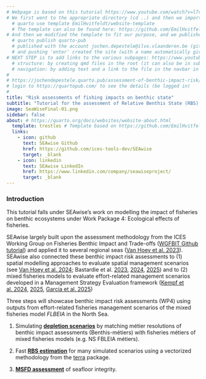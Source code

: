 ```yaml
---
# Webpage is based on this tutorial https://www.youtube.com/watch?v=l7r24gTEkEY
# We first went to the appropriate directory (cd ..) and then we imported a template using the Terminal (instead of the console) in RStudio and the following command:
  # quarto use template EmilHvitfeldt/website-template
  # The template can also be found here: https://github.com/EmilHvitfeldt/website-template/tree/main
# And then we modified the template to fit our purpose, and we published it through the Terminal using the commands:
  # quarto publish quarto-pub
  # published with the account jochen.depestele@ilvo.vlaanderen.be (github account allowing Quarto access)
  # and pushing 'enter' created the site (with a name automatically given to it)
# NEXT STEP is to add links to the various subpages: https://www.youtube.com/watch?v=k65E-8PXZmA
  # structure: by creating qmd files in the root (it can also be in subfolder where the QMD-files are sitting)
  # navigation: by adding text and a link to the file in the navbar in the _quarto.yml file
#
# https://jochendepestele.quarto.pub/assessment-of-benthic-impact-risk/  
# login to https://quartopub.com/ to see the details (be logged in)
#
title: "Risk assessments of fishing impacts on benthic state"
subtitle: "Tutorial for the assessment of Relative Benthis State (RBS) using métier-specific effort changes from simulated fisheries management scenarios of the SEAwise North Sea case study"
image: SeaWiseFinal-01.png
sidebar: false
about: # https://quarto.org/docs/websites/website-about.html
  template: trestles # Template based on https://github.com/EmilHvitfeldt/website-template
  links:
    - icon: github
      text: SEAwise Github
      href: https://github.com/ices-tools-dev/SEAwise
      target: _blank
    - icon: linkedin
      text: SEAwise LinkedIn
      href: https://www.linkedin.com/company/seawiseproject/
      target: _blank
---
```


### Introduction

This tutorial falls under SEAwise’s work on modelling the impact of fisheries on benthic ecosystems under Work Package 4: Ecological effects of fisheries. 

SEAwise largely built upon the assessment methodology from the ICES Working Group on Fisheries Benthic Impact and Trade-offs ([WGFBIT Github tutorial](https://github.com/ices-eg/FBIT/tree/master/TAF%20-%20ICES%20tutorial){target="_blank"}) and applied it to several regional seas ([Van Hoey et al. 2023](https://doi.org/10.11583/DTU.24049767.v1){target="_blank"}). SEAwise also connected these benthic impact risk assessments to (1) spatial modelling approaches to evaluate spatial management scenarios (see [Van Hoey et al. 2024](https://doi.org/10.11583/DTU.28078970.v1){target="_blank"}; Bastardie et al. [2023](https://doi.org/10.11583/DTU.24331198.v1){target="_blank"}, [2024](https://doi.org/10.11583/DTU.28079429.v1){target="_blank"}, [2025](https://doi.org/10.3389/fmars.2025.1629180){target="_blank"})
and to (2) mixed fisheries models to evaluate effort-related management scenarios developed in a Management Strategy Evaluation framework ([Kempf et al. 2024](https://doi.org/10.11583/DTU.25152662.v1){target="_blank"}, [2025](https://doi.org/10.11583/DTU.28081649.v1){target="_blank"}, [Garcia et al. 2025](https://doi.org/10.11583/DTU.29108039.v2){target="_blank"})

Three steps will showcase benthic impact risk assessments (WP4) using outputs from effort-related fisheries management scenarios of the mixed fisheries model *FLBEIA* in the North Sea.

1.  Simulating [**depletion scenarios**](1_depletion_scenarios.qmd) by matching métier resolutions of benthic impact assessments (Benthis-métiers) with fisheries métiers of mixed fisheries models (e.g. NS FBLEIA métiers).

2.  Fast [**RBS estimation**](2_RBS_estimation.qmd) for many simulated scenarios using a vectorized methodology from the [terra](https://rspatial.github.io/terra/){target="_blank"} package.

3.  [**MSFD assessment**](3_MSFD_indicators.qmd) of seafloor integrity.
